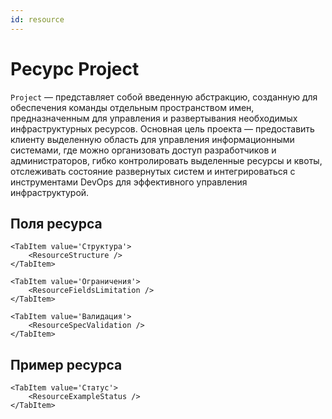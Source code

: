 ```yaml
---
id: resource
---
```



# Ресурс Project

`Project` — представляет собой введенную абстракцию, созданную для обеспечения команды отдельным пространством имен, предназначенным для управления и развертывания необходимых инфраструктурных ресурсов. Основная цель проекта — предоставить клиенту выделенную область для управления информационными системами, где можно организовать доступ разработчиков и администраторов, гибко контролировать выделенные ресурсы и квоты, отслеживать состояние развернутых систем и интегрироваться с инструментами DevOps для эффективного управления инфраструктурой.

## Поля ресурса

<Tabs>
    <TabItem value='Описание'>
        <ResourceFieldsDescription />
    </TabItem>

    <TabItem value='Структура'>
        <ResourceStructure />
    </TabItem>

    <TabItem value='Ограничения'>
        <ResourceFieldsLimitation />
    </TabItem>

    <TabItem value='Валидация'>
        <ResourceSpecValidation />
    </TabItem>
</Tabs>

## Пример ресурса
<Tabs>
    <TabItem value='Спецификация'>
        <ResourceExampleSpec />
    </TabItem>

    <TabItem value='Статус'>
        <ResourceExampleStatus />
    </TabItem>
</Tabs>
